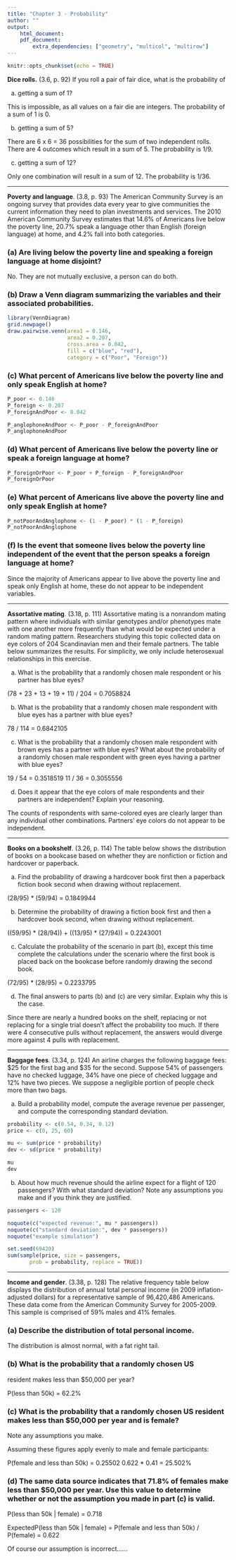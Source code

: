 ```yaml
---
title: "Chapter 3 - Probability"
author: ""
output:
    html_document:
    pdf_document:
        extra_dependencies: ["geometry", "multicol", "multirow"]
---
```


```r
knitr::opts_chunk$set(echo = TRUE)
```

**Dice rolls.** (3.6, p. 92) If you roll a pair of fair dice, what is the probability of

(a) getting a sum of 1?

This is impossible, as all values on a fair die are integers.  The probability of a sum of 1 is 0.

(b) getting a sum of 5?

There are 6 x 6 = 36 possibilities for the sum of two independent rolls.  There are 4 outcomes which result in a sum of 5.  The probability is 1/9.

(c) getting a sum of 12?

Only one combination will result in a sum of 12.  The probability is 1/36.

--------------------------------------------------------------------------------


\clearpage

**Poverty and language**. (3.8, p. 93) The American Community Survey is an ongoing survey that provides data every year to give communities the current information they need to plan investments and services. The 2010 American Community Survey estimates that 14.6% of Americans live below the poverty line, 20.7% speak a language other than English (foreign language) at home, and 4.2% fall into both categories.

### (a) Are living below the poverty line and speaking a foreign language at home disjoint?

No.  They are not mutually exclusive, a person can do both.

### (b) Draw a Venn diagram summarizing the variables and their associated probabilities.

```r
library(VennDiagram)
grid.newpage()
draw.pairwise.venn(area1 = 0.146,
                   area2 = 0.207,
                   cross.area = 0.042,
                   fill = c("blue", "red"),
                   category = c("Poor", "Foreign"))
```

### (c) What percent of Americans live below the poverty line and only speak English at home?

```r
P_poor <- 0.146
P_foreign <- 0.207
P_foreignAndPoor <- 0.042

P_anglophoneAndPoor <- P_poor - P_foreignAndPoor
P_anglophoneAndPoor
```

### (d) What percent of Americans live below the poverty line or speak a foreign language at home?
```r
P_foreignOrPoor <- P_poor + P_foreign - P_foreignAndPoor
P_foreignOrPoor
```

### (e) What percent of Americans live above the poverty line and only speak English at home? 
```r
P_notPoorAndAnglophone <- (1 - P_poor) * (1 - P_foreign)
P_notPoorAndAnglophone
```

### (f) Is the event that someone lives below the poverty line independent of the event that the person speaks a foreign language at home?

Since the majority of Americans appear to live above the poverty line and speak only English at home, these do not appear to be independent variables.

--------------------------------------------------------------------------------

\clearpage

**Assortative mating**. (3.18, p. 111) Assortative mating is a nonrandom mating pattern where individuals with similar genotypes and/or phenotypes mate with one another more frequently than what would be expected under a random mating pattern. Researchers studying this topic collected data on eye colors of 204 Scandinavian men and their female partners. The table below summarizes the results. For simplicity, we only include heterosexual relationships in this exercise.

\begin{center}
\begin{tabular}{ll  ccc c}
                                        &           & \multicolumn{3}{c}{\textit{Partner (female)}} \\
\cline{3-5}
                                        &           & Blue  & Brown     & Green     & Total \\
\cline{2-6}
                                        & Blue      & 78    & 23        & 13        & 114 \\
\multirow{2}{*}{\textit{Self (male)}}   & Brown     & 19    & 23        & 12        & 54 \\
                                        & Green     & 11    & 9         & 16        & 36 \\
\cline{2-6}
                                        & Total     & 108   & 55        & 41        & 204
\end{tabular}
\end{center}


(a) What is the probability that a randomly chosen male respondent or his partner has blue eyes?

(78 + 23 + 13 + 19 + 11) / 204 = 0.7058824

(b) What is the probability that a randomly chosen male respondent with blue eyes has a partner with blue eyes?

78 / 114 = 0.6842105

(c) What is the probability that a randomly chosen male respondent with brown eyes has a partner with blue eyes? What about the probability of a randomly chosen male respondent with green eyes having a partner with blue eyes?

19 / 54 = 0.3518519
11 / 36 = 0.3055556

(d) Does it appear that the eye colors of male respondents and their partners are independent? Explain your reasoning.

The counts of respondents with same-colored eyes are clearly larger than any individual other combinations.  Partners' eye colors do not appear to be independent.

--------------------------------------------------------------------------------

\clearpage

**Books on a bookshelf**. (3.26, p. 114) The table below shows the distribution of books on a bookcase
based on whether they are nonfiction or fiction and hardcover or paperback.

\begin{center}
\begin{tabular}{ll  cc c}
                                &           & \multicolumn{2}{c}{\textit{Format}} \\
\cline{3-4}
                                &           & Hardcover     & Paperback     & Total \\
\cline{2-5}
\multirow{2}{*}{\textit{Type}}  & Fiction   & 13            & 59            & 72 \\
                                & Nonfiction& 15            & 8             & 23 \\
\cline{2-5}
                                & Total     & 28            & 67            & 95 \\
\cline{2-5}
\end{tabular}
\end{center}

(a) Find the probability of drawing a hardcover book first then a paperback fiction book second when drawing without replacement.

(28/95) * (59/94) = 0.1849944 

(b) Determine the probability of drawing a fiction book first and then a hardcover book second, when drawing without replacement.

((59/95) * (28/94)) + ((13/95) * (27/94)) = 0.2243001 

(c) Calculate the probability of the scenario in part (b), except this time complete the calculations under the scenario where the first book is placed back on the bookcase before randomly drawing the second book.

(72/95) * (28/95) = 0.2233795

(d) The final answers to parts (b) and (c) are very similar. Explain why this is the case.

Since there are nearly a hundred books on the shelf, replacing or not replacing for a single trial doesn't affect the probability too much.  If there were 4 consecutive pulls without replacement, the answers would diverge more against 4 pulls with replacement.

--------------------------------------------------------------------------------

\clearpage

**Baggage fees**. (3.34, p. 124) An airline charges the following baggage fees: $25 for the first bag and $35 for the second. Suppose 54% of passengers have no checked luggage, 34% have one piece of checked luggage and 12% have two pieces. We suppose a negligible portion of people check more than two bags.

(a) Build a probability model, compute the average revenue per passenger, and compute the corresponding standard deviation.

```r
probability <- c(0.54, 0.34, 0.12)
price <- c(0, 25, 60)

mu <- sum(price * probability)
dev <- sd(price * probability)

mu
dev
```


(b) About how much revenue should the airline expect for a flight of 120 passengers? With what standard deviation? Note any assumptions you make and if you think they are justified.

```r
passengers <- 120

noquote(c("expected revenue:", mu * passengers))
noquote(c("standard deviation:", dev * passengers))
noquote("example simulation")

set.seed(69420)
sum(sample(price, size = passengers, 
       prob = probability, replace = TRUE))
```

--------------------------------------------------------------------------------

\clearpage

**Income and gender**. (3.38, p. 128) The relative frequency table below displays the distribution of annual total personal income (in 2009 inflation-adjusted dollars) for a representative sample of 96,420,486 Americans. These data come from the American Community Survey for 2005-2009. This sample is comprised of 59% males and 41% females.

\begin{center}
\begin{tabular}{lr}
  \hline
\textit{Income}         & \textit{Total} \\
  \hline
\$1 to \$9,999 or loss  & 2.2\% \\
\$10,000 to \$14,999    & 4.7\% \\
\$15,000 to \$24,999    & 15.8\% \\
\$25,000 to \$34,999    & 18.3\% \\
\$35,000 to \$49,999    & 21.2\% \\
\$50,000 to \$64,999    & 13.9\% \\
\$65,000 to \$74,999    & 5.8\% \\
\$75,000 to \$99,999    & 8.4\% \\
\$100,000 or more       & 9.7\% \\
   \hline
\end{tabular}
\end{center}

### (a) Describe the distribution of total personal income.

The distribution is almost normal, with a fat right tail.

### (b) What is the probability that a randomly chosen US
resident makes less than $50,000 per year?

P(less than 50k) = 62.2%

### (c) What is the probability that a randomly chosen US resident makes less than $50,000 per year and is female?
Note any assumptions you make.

Assuming these figures apply evenly to male and female participants:

P(female and less than 50k) = 0.25502
0.622 * 0.41 = 25.502%

### (d) The same data source indicates that 71.8% of females make less than $50,000 per year. Use this value to determine whether or not the assumption you made in part (c) is valid.

P(less than 50k | female) = 0.718 

ExpectedP(less than 50k | female) = P(female and less than 50k) / P(female)
     =  0.622
     
Of course our assumption is incorrect......


